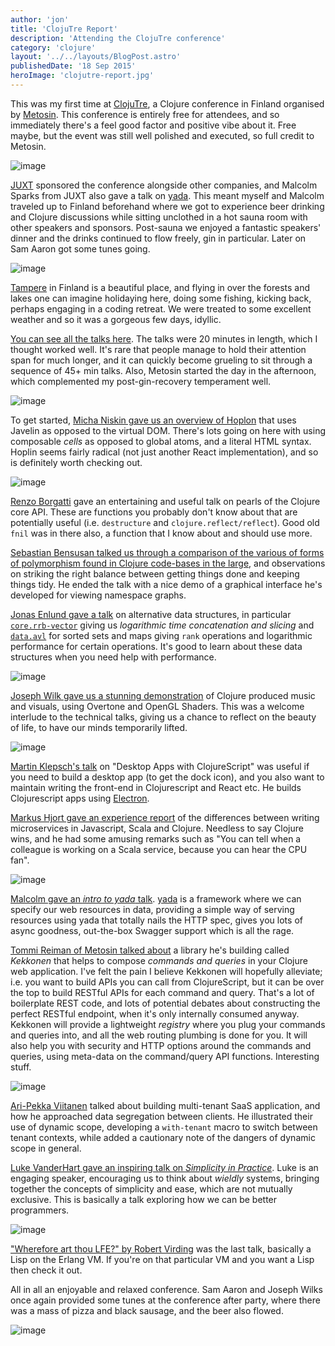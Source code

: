 ```yaml
---
author: 'jon'
title: 'ClojuTre Report'
description: 'Attending the ClojuTre conference'
category: 'clojure'
layout: '../../layouts/BlogPost.astro'
publishedDate: '18 Sep 2015'
heroImage: 'clojutre-report.jpg'
---
```



This was my first time at [ClojuTre](http://clojutre.org/2015/), a
Clojure conference in Finland organised by
[Metosin](http://www.metosin.fi). This conference is entirely free for
attendees, and so immediately there's a feel good factor and positive
vibe about it. Free maybe, but the event was still well polished and
executed, so full credit to Metosin.


<Image alt='image' src={sp} />

[JUXT](https://juxt.pro) sponsored the conference alongside other
companies, and Malcolm Sparks from JUXT also gave a talk on
[yada](https://github.com/juxt/yada). This meant myself and Malcolm
traveled up to Finland beforehand where we got to experience beer
drinking and Clojure discussions while sitting unclothed in a hot sauna
room with other speakers and sponsors. Post-sauna we enjoyed a fantastic
speakers\' dinner and the drinks continued to flow freely, gin in
particular. Later on Sam Aaron got some tunes going.


<Image alt='image' src={la} />

[Tampere](http://www.tampere.fi/english/tampereinfo.html) in Finland is
a beautiful place, and flying in over the forests and lakes one can
imagine holidaying here, doing some fishing, kicking back, perhaps
engaging in a coding retreat. We were treated to some excellent weather
and so it was a gorgeous few days, idyllic.

[You can see all the talks
here](https://www.youtube.com/playlist?list=PLetHPRQvX4a_tA9hGP935-OyLOYaRKpnj).
The talks were 20 minutes in length, which I thought worked well. It's
rare that people manage to hold their attention span for much longer,
and it can quickly become grueling to sit through a sequence of 45+ min
talks. Also, Metosin started the day in the afternoon, which
complemented my post-gin-recovery temperament well.


<Image alt='image' src={mi} />

To get started, [Micha Niskin gave us an overview of
Hoplon](https://www.youtube.com/watch?v=UoZyyo2Bwr8&list=PLetHPRQvX4a_tA9hGP935-OyLOYaRKpnj&index=1)
that uses Javelin as opposed to the virtual DOM. There's lots going on
here with using composable _cells_ as opposed to global atoms, and a
literal HTML syntax. Hoplin seems fairly radical (not just another React
implementation), and so is definitely worth checking out.


<Image alt='image' src={re} />

[Renzo
Borgatti](https://www.youtube.com/watch?v=QI9Fc5TT87A&index=2&list=PLetHPRQvX4a_tA9hGP935-OyLOYaRKpnj)
gave an entertaining and useful talk on pearls of the Clojure core API.
These are functions you probably don't know about that are potentially
useful (i.e. `destructure` and `clojure.reflect/reflect`). Good old
`fnil` was in there also, a function that I know about and should use
more.

[Sebastian Bensusan talked us through a comparison of the various of
forms of polymorphism found in Clojure code-bases in the
large](https://www.youtube.com/watch?v=wjHTsaqwMIE&list=PLetHPRQvX4a_tA9hGP935-OyLOYaRKpnj&index=3),
and observations on striking the right balance between getting things
done and keeping things tidy. He ended the talk with a nice demo of a
graphical interface he's developed for viewing namespace graphs.

[Jonas Enlund gave a
talk](https://www.youtube.com/watch?v=hGWovJGbKJk&list=PLetHPRQvX4a_tA9hGP935-OyLOYaRKpnj&index=4)
on alternative data structures, in particular
[`core.rrb-vector`](https://github.com/clojure/core.rrb-vector) giving
us _logarithmic time concatenation and slicing_ and
[`data.avl`](https://github.com/clojure/data.avl) for sorted sets and
maps giving `rank` operations and logarithmic performance for certain
operations. It's good to learn about these data structures when you need
help with performance.


<Image alt='image' src={jo} />

[Joseph Wilk gave us a stunning
demonstration](https://www.youtube.com/watch?v=_S5FZ2CcLlc&list=PLetHPRQvX4a_tA9hGP935-OyLOYaRKpnj&index=5)
of Clojure produced music and visuals, using Overtone and OpenGL
Shaders. This was a welcome interlude to the technical talks, giving us
a chance to reflect on the beauty of life, to have our minds temporarily
lifted.


<Image alt='image' src={mt} />

[Martin Klepsch's talk](https://www.youtube.com/watch?v=tBnu2JmK4p0) on
\"Desktop Apps with ClojureScript\" was useful if you need to build a
desktop app (to get the dock icon), and you also want to maintain
writing the front-end in Clojurescript and React etc. He builds
Clojurescript apps using [Electron](http://electron.atom.io).

[Markus Hjort gave an experience
report](https://www.youtube.com/watch?v=1ZOj6R9vOi0&list=PLetHPRQvX4a_tA9hGP935-OyLOYaRKpnj&index=8)
of the differences between writing microservices in Javascript, Scala
and Clojure. Needless to say Clojure wins, and he had some amusing
remarks such as \"You can tell when a colleague is working on a Scala
service, because you can hear the CPU fan\".


<Image alt='image' src={ms} />

[Malcolm gave an _intro to yada_
talk](https://www.youtube.com/watch?v=tKFrqsFC1XM&index=9&list=PLetHPRQvX4a_tA9hGP935-OyLOYaRKpnj).
[yada](https://github.com/juxt/yada) is a framework where we can specify
our web resources in data, providing a simple way of serving resources
using yada that totally nails the HTTP spec, gives you lots of async
goodness, out-the-box Swagger support which is all the rage.

[Tommi Reiman of Metosin talked
about](https://www.youtube.com/watch?v=BIjVH4SAmiM&list=PLetHPRQvX4a_tA9hGP935-OyLOYaRKpnj&index=10)
a library he's building called _Kekkonen_ that helps to compose
_commands and queries_ in your Clojure web application. I've felt the
pain I believe Kekkonen will hopefully alleviate; i.e. you want to build
APIs you can call from ClojureScript, but it can be over the top to
build RESTful APIs for each command and query. That's a lot of
boilerplate REST code, and lots of potential debates about constructing
the perfect RESTful endpoint, when it's only internally consumed anyway.
Kekkonen will provide a lightweight _registry_ where you plug your
commands and queries into, and all the web routing plumbing is done for
you. It will also help you with security and HTTP options around the
commands and queries, using meta-data on the command/query API
functions. Interesting stuff.


<Image alt='image' src={co} />

[Ari-Pekka
Viitanen](https://www.youtube.com/watch?v=rgtkDpcXjXU&index=7&list=PLetHPRQvX4a_tA9hGP935-OyLOYaRKpnj)
talked about building multi-tenant SaaS application, and how he
approached data segregation between clients. He illustrated their use of
dynamic scope, developing a `with-tenant` macro to switch between tenant
contexts, while added a cautionary note of the dangers of dynamic scope
in general.

[Luke VanderHart gave an inspiring talk on _Simplicity in
Practice_](https://www.youtube.com/watch?v=2YmmfS5YTQ0&index=11&list=PLetHPRQvX4a_tA9hGP935-OyLOYaRKpnj).
Luke is an engaging speaker, encouraging us to think about _wieldly_
systems, bringing together the concepts of simplicity and ease, which
are not mutually exclusive. This is basically a talk exploring how we
can be better programmers.


<Image alt='image' src={rob} />

[\"Wherefore art thou LFE?\" by Robert
Virding](https://www.youtube.com/watch?v=BvCBTpnlqs8&index=12&list=PLetHPRQvX4a_tA9hGP935-OyLOYaRKpnj)
was the last talk, basically a Lisp on the Erlang VM. If you're on that
particular VM and you want a Lisp then check it out.

All in all an enjoyable and relaxed conference. Sam Aaron and Joseph
Wilks once again provided some tunes at the conference after party,
where there was a mass of pizza and black sausage, and the beer also
flowed.


<Image alt='image' src={dr} />
